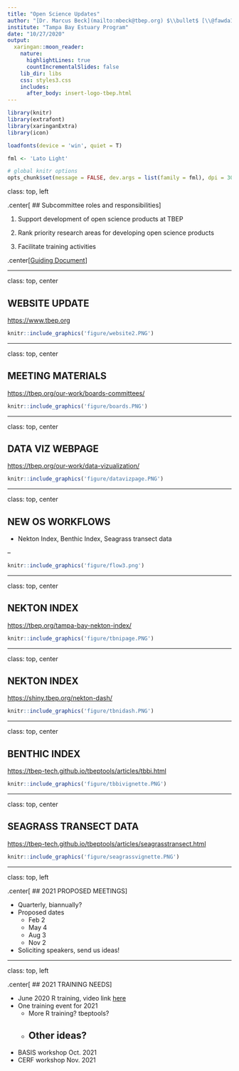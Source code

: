 ```yaml
---
title: "Open Science Updates"
author: "[Dr. Marcus Beck](mailto:mbeck@tbep.org) $\\bullet$ [\\@fawda123](https://twitter.com/fawda123)	$\\bullet$ [#TampaBayOpensci](https://twitter.com/hashtag/TampaBayOpenSci?src=hashtag_click)"
institute: "Tampa Bay Estuary Program"
date: "10/27/2020"
output:
  xaringan::moon_reader:
    nature:
      highlightLines: true
      countIncrementalSlides: false
    lib_dir: libs
    css: styles3.css
    includes: 
      after_body: insert-logo-tbep.html
---
```


```r
library(knitr)
library(extrafont)
library(xaringanExtra)
library(icon)

loadfonts(device = 'win', quiet = T)

fml <- 'Lato Light'

# global knitr options
opts_chunk$set(message = FALSE, dev.args = list(family = fml), dpi = 300, dev = 'png', echo = F, warning = F, fig.align = 'center', out.width = '100%')

```

class: top, left

.center[
## Subcommittee roles and responsibilities
]

1. Support development of open science products at TBEP

1. Rank priority research areas for developing open science products

1. Facilitate training activities

.center[[Guiding Document](https://docs.google.com/document/d/1w6dVTwfYYDRVzGPXy0jyHxV4mwOutEY_ISMP1oAdZ_c/edit)]

---

class: top, center

## WEBSITE UPDATE

[https://www.tbep.org](https://www.tbep.org)

```r
knitr::include_graphics('figure/website2.PNG')
```

---

class: top, center

## MEETING MATERIALS

[https://tbep.org/our-work/boards-committees/](https://tbep.org/our-work/boards-committees/)

```r
knitr::include_graphics('figure/boards.PNG')
```

---

class: top, center

## DATA VIZ WEBPAGE

[https://tbep.org/our-work/data-vizualization/](https://tbep.org/our-work/data-vizualization/)

```r
knitr::include_graphics('figure/datavizpage.PNG')
```


---

class: top, center

## NEW OS WORKFLOWS

* Nekton Index, Benthic Index, Seagrass transect data

--

```r
knitr::include_graphics('figure/flow3.png')
```

---

class: top, center

## NEKTON INDEX

[https://tbep.org/tampa-bay-nekton-index/](https://tbep.org/tampa-bay-nekton-index/)

```r
knitr::include_graphics('figure/tbnipage.PNG')
```

---

class: top, center

## NEKTON INDEX

[https://shiny.tbep.org/nekton-dash/](https://shiny.tbep.org/nekton-dash/)

```r
knitr::include_graphics('figure/tbnidash.PNG')
```

---

class: top, center

## BENTHIC INDEX

[https://tbep-tech.github.io/tbeptools/articles/tbbi.html](https://tbep-tech.github.io/tbeptools/articles/tbbi.html)

```r
knitr::include_graphics('figure/tbbivignette.PNG')
```

---

class: top, center

## SEAGRASS TRANSECT DATA

[https://tbep-tech.github.io/tbeptools/articles/seagrasstransect.html](https://tbep-tech.github.io/tbeptools/articles/seagrasstransect.html)

```r
knitr::include_graphics('figure/seagrassvignette.PNG')
```

---

class: top, left

.center[
## 2021 PROPOSED MEETINGS
]

* Quarterly, biannually? 
* Proposed dates
     * Feb 2
     * May 4
     * Aug 3
     * Nov 2
* Soliciting speakers, send us ideas!

---

class: top, left

.center[
## 2021 TRAINING NEEDS
]

* June 2020 R training, video link [here](https://www.youtube.com/playlist?list=PLfJ6-D-exF9RM5TPtT4T0nxieqpr_R4pJ)
* One training event for 2021
     * More R training? tbeptools?
     * Other ideas? 
--
* BASIS workshop Oct. 2021
* CERF workshop Nov. 2021